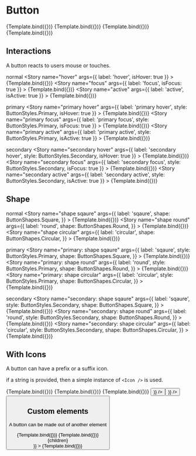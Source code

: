 

<Meta
  title="Components/Button"
  component={Button} />

# Button

<Canvas>
    <Story name="basic" args={{ label: 'A button' }}>
        {Template.bind({})}
    </Story>
    <Story name="primary" args={{
        label: 'A button',
        style: ButtonStyles.Primary
    }}>
        {Template.bind({})}
    </Story>
    <Story name="secondary" args={{
        label: 'A button',
        style: ButtonStyles.Secondary
    }}>
        {Template.bind({})}
    </Story>
    <Story name="link" args={{
        label: 'A button link',
        style: ButtonStyles.Link
    }}>
        {Template.bind({})}
    </Story>
</Canvas>

<Description of={Button} />

<ArgsTable of={Button} />

## Interactions

A button reacts to users mouse or touches.

normal
<Canvas>
    <Story
        name="hover"
        args={{
            label: 'hover',
            isHover: true
        }}
    >
        {Template.bind({})}
    </Story>
    <Story
        name="focus"
        args={{
            label: 'focus',
            isFocus: true
        }}
    >
        {Template.bind({})}
    </Story>
    <Story
        name="active"
        args={{
            label: 'active',
            isActive: true
        }}
    >
        {Template.bind({})}
    </Story>
</Canvas>

primary
<Canvas>
    <Story
        name="primary hover"
        args={{
            label: 'primary hover',
            style: ButtonStyles.Primary,
            isHover: true
        }}
    >
        {Template.bind({})}
    </Story>
    <Story
        name="primary focus"
        args={{
            label: 'primary focus',
            style: ButtonStyles.Primary,
            isFocus: true
        }}
    >
        {Template.bind({})}
    </Story>
    <Story
        name="primary active"
        args={{
            label: 'primary active',
            style: ButtonStyles.Primary,
            isActive: true
        }}
    >
        {Template.bind({})}
    </Story>
</Canvas>

secondary
<Canvas>
    <Story
        name="secondary hover"
        args={{
            label: 'secondary hover',
            style: ButtonStyles.Secondary,
            isHover: true
        }}
    >
        {Template.bind({})}
    </Story>
    <Story
        name="secondary focus"
        args={{
            label: 'secondary focus',
            style: ButtonStyles.Secondary,
            isFocus: true
        }}
    >
        {Template.bind({})}
    </Story>
    <Story
        name="secondary active"
        args={{
            label: 'secondary active',
            style: ButtonStyles.Secondary,
            isActive: true
        }}
    >
        {Template.bind({})}
    </Story>
</Canvas>

## Shape

normal
<Canvas>
    <Story
        name="shape sqaure"
        args={{
            label: 'sqaure',
            shape: ButtonShapes.Square,
        }}
    >
        {Template.bind({})}
    </Story>
    <Story
        name="shape round"
        args={{
            label: 'round',
            shape: ButtonShapes.Round,
        }}
    >
        {Template.bind({})}
    </Story>
    <Story
        name="shape circular"
        args={{
            label: 'circular',
            shape: ButtonShapes.Circular,
        }}
    >
        {Template.bind({})}
    </Story>
</Canvas>

primary
<Canvas>
    <Story
        name="primary: shape sqaure"
        args={{
            label: 'sqaure',
            style: ButtonStyles.Primary,
            shape: ButtonShapes.Square,
        }}
    >
        {Template.bind({})}
    </Story>
    <Story
        name="primary: shape round"
        args={{
            label: 'round',
            style: ButtonStyles.Primary,
            shape: ButtonShapes.Round,
        }}
    >
        {Template.bind({})}
    </Story>
    <Story
        name="primary: shape circular"
        args={{
            label: 'circular',
            style: ButtonStyles.Primary,
            shape: ButtonShapes.Circular,
        }}
    >
        {Template.bind({})}
    </Story>
</Canvas>

secondary
<Canvas>
    <Story
        name="secondary: shape sqaure"
        args={{
            label: 'sqaure',
            style: ButtonStyles.Secondary,
            shape: ButtonShapes.Square,
        }}
    >
        {Template.bind({})}
    </Story>
    <Story
        name="secondary: shape round"
        args={{
            label: 'round',
            style: ButtonStyles.Secondary,
            shape: ButtonShapes.Round,
        }}
    >
        {Template.bind({})}
    </Story>
    <Story
        name="secondary: shape circular"
        args={{
            label: 'circular',
            style: ButtonStyles.Secondary,
            shape: ButtonShapes.Circular,
        }}
    >
        {Template.bind({})}
    </Story>
</Canvas>


## With Icons

A button can have a prefix or a suffix icon.

if a string is provided, then a simple instance of `<Icon />` is used.

<Canvas>
    <Story name="simple prefix icon" args={{ label: 'Help', prefixIcon: 'help' }}>
        {Template.bind({})}
    </Story>
    <Story name="simple suffix icon" args={{ label: 'Next', suffixIcon: 'keyboard_arrow_right' }}>
        {Template.bind({})}
    </Story>
    <Story
        name="simple suffix icon"
        args={{
            label: 'Next',
            suffixIcon: 'keyboard_arrow_right',
            shape: ButtonShapes.Circular,
        }}>
        {Template.bind({})}
    </Story>
    <Story name="custom suffix icon">
        <Button
            label={'custom suffix icon'}
            suffixIcon={(
                <Icon
                    badge='solid'
                    size='big'
                    name='comment'
                />
            )}
        />
    </Story>
    <Story name="custom prefix icon">
        <Button
            label={'custom prefix icon'}
            prefixIcon={(
                <Icon
                    badge='solid'
                    size='big'
                    name='comment'
                />
            )}
        />
    </Story>
    <Story name="link button with icon">
        <Button
            style={ButtonStyles.Link}
            label={'link button'}
            prefixIcon={'help'}
        />
    </Story>
</Canvas>

## Custom elements

A button can be made out of another element

<Canvas>
    <Story
        name="custom element: <a>"
        args={{
            label: 'as a link',
            suffixIcon: 'link',
            as: 'a'
        }}
    >
        {Template.bind({})}
    </Story>
    <Story
        name="custom element: <div>"
        args={{
            label: 'as a div',
            suffixIcon: 'markup',
            as: 'div'
        }}
    >
        {Template.bind({})}
    </Story>
    <Story
        name="custom element: another react component"
        args={{
            label: 'Another Component',
            suffixIcon: 'react',
            as: ({ children, className }) => <div className={`${className} something`}>{children}</div>
        }}
    >
        {Template.bind({})}
    </Story>
</Canvas>